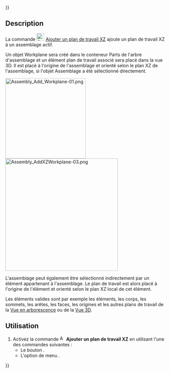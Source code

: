 {{UnfinishedDocu{{#translation:}}}}
<languages/>

{{Docnav/fr
|[[Assembly3_AddWorkplane/fr|Ajouter un plan de travail]]
|[[Assembly3_AddZYWorkplane/fr|Ajouter un plan de travail ZY]]
|[[Assembly3_Workbench/fr|Assembly3]]
|IconL=Assembly_Add_Workplane.svg‎‎
|IconR=Assembly_Add_WorkplaneZY.svg‎‎
|IconC=Assembly3_workbench_icon.svg
}}

{{GuiCommand/fr
|Name=Assembly3 AddXZWorkplane
|Name/fr=Assembly3 Ajouter un plan de travail XZ
|Icon=Assembly_Add_WorkplaneXZ.svg‎‎
|MenuLocation=Assembly3 → Workplane and origin → Add XZ workplane
|Workbenches=[[Assembly3_Workbench/fr|Assembly3]]
}}

== Description ==

La commande [[Image:Assembly_Add_WorkplaneXZ.svg |24px]] [[Assembly3_AddXZWorkplane/fr|Ajouter un plan de travail XZ]] ajoute un plan de travail XZ à un assemblage actif.

Un objet Workplane sera créé dans le conteneur Parts de l'arbre d'assemblage et un élément plan de travail associé sera placé dans la vue 3D. Il est placé à l'origine de l'assemblage et orienté selon le plan XZ de l'assemblage, si l'objet Assemblage a été sélectionné directement.

[[Image:Assembly_Add_Workplane-01.png|250px]] [[Image:Assembly_AddXZWorkplane-03.png|350px]]

L'assemblage peut également être sélectionné indirectement par un élément appartenant à l'assemblage. Le plan de travail est alors placé à l'origine de l'élément et orienté selon le plan XZ local de cet élément.

Les éléments valides sont par exemple les éléments, les corps, les sommets, les arêtes, les faces, les origines et les autres plans de travail de la [[Tree_view/fr|Vue en arborescence]] ou de la [[3D_view/fr|Vue 3D]].

<span id="Usage"></span>
==Utilisation==

# Activez la commande [[Image:Assembly_Add_WorkplaneXZ.svg |16px]] '''Ajouter un plan de travail XZ''' en utilisant l'une des commandes suivantes :
#* Le bouton {{Button|[[Image:Assembly_Add_WorkplaneXZ.svg |16px]] [[Assembly3_AddXZWorkplane/fr|Add workplane XZ]]}}.
#* L'option de menu {{MenuCommand|Assembly3 → Workplane and origin → [[Image:Assembly_Add_WorkplaneXZ.svg |16px]] Add workplane XZ}}.


{{Docnav/fr
|[[Assembly3_AddWorkplane/fr|Ajouter un plan de travail]]
|[[Assembly3_AddZYWorkplane/fr|Ajouter un plan de travail ZY]]
|[[Assembly3_Workbench/fr|Assembly3]]
|IconL=Assembly_Add_Workplane.svg‎‎
|IconR=Assembly_Add_WorkplaneZY.svg‎‎
|IconC=Assembly3_workbench_icon.svg
}}
 
{{Userdocnavi{{#translation:}}}}